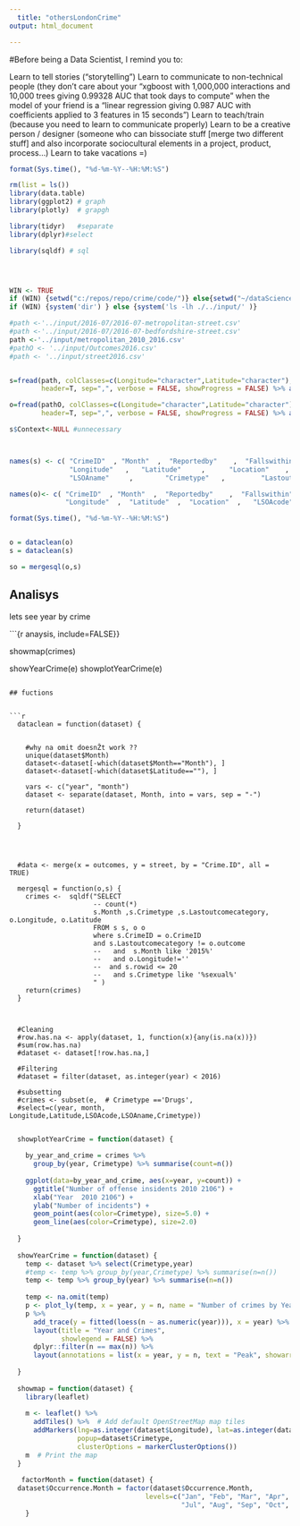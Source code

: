 ```yaml
---
  title: "othersLondonCrime"
output: html_document

---
```

  
#Before being a Data Scientist, I remind you to:
  
Learn to tell stories ("storytelling")
Learn to communicate to non-technical people
(they don't care about your "xgboost with 1,000,000 interactions and 10,000 trees giving 0.99328 AUC that took days to compute" when the model of your friend is a "linear regression giving 0.987 AUC with coefficients applied to 3 features in 15 seconds")
 Learn to teach/train (because you need to learn to communicate properly)
Learn to be a creative person / designer (someone who can bissociate stuff [merge two different stuff] and also incorporate sociocultural elements in a project, product, process...)
Learn to take vacations =)
                                              
                                              
```r
format(Sys.time(), "%d-%m-%Y--%H:%M:%S")

rm(list = ls())
library(data.table)
library(ggplot2) # graph
library(plotly)  # grapgh

library(tidyr)   #separate
library(dplyr)#select

library(sqldf) # sql




WIN <- TRUE
if (WIN) {setwd("c:/repos/repo/crime/code/")} else{setwd("~/dataScience/projects/repo/crime/code/")}
if (WIN) {system('dir') } else {system('ls -lh ./../input/' )} 

#path <-'../input/2016-07/2016-07-metropolitan-street.csv'
#path <-'../input/2016-07/2016-07-bedfordshire-street.csv'
path <-'../input/metropolitan_2010_2016.csv'
#pathO <- '../input/Outcomes2016.csv'
#path <- '../input/street2016.csv'


s=fread(path, colClasses=c(Longitude="character",Latitude="character"),
        header=T, sep=",", verbose = FALSE, showProgress = FALSE) %>% as.data.frame() # SILENCE

o=fread(pathO, colClasses=c(Longitude="character",Latitude="character"),
        header=T, sep=",", verbose = FALSE, showProgress = FALSE) %>% as.data.frame() # SILENCE

s$Context<-NULL #unnecessary



names(s) <- c( "CrimeID"  , "Month"  ,  "Reportedby"    ,  "Fallswithin" ,  
               "Longitude"   ,   "Latitude"     ,      "Location"    ,    "LSOAcode"     ,       
               "LSOAname"     ,        "Crimetype"   ,         "Lastoutcomecategory")

names(o)<- c( "CrimeID"  , "Month"  ,  "Reportedby"    ,  "Fallswithin" ,  
              "Longitude"  ,  "Latitude"  ,  "Location"  ,   "LSOAcode"     , "LSOAname"  , "Outcome")

format(Sys.time(), "%d-%m-%Y--%H:%M:%S")



```



```r

o = dataclean(o)
s = dataclean(s)

so = mergesql(o,s)

```





## Analisys

lets see year by crime


```{r anaysis, include=FALSE}}
  
  showmap(crimes)
  
  showYearCrime(e)
  showplotYearCrime(e)
```

## fuctions

  
```r

  dataclean = function(dataset) {
    
    
    #why na omit doesnŽt work ??
    unique(dataset$Month)
    dataset<-dataset[-which(dataset$Month=="Month"), ] 
    dataset<-dataset[-which(dataset$Latitude==""), ] 
    
    vars <- c("year", "month")
    dataset <- separate(dataset, Month, into = vars, sep = "-")
    
    return(dataset)
    
  }
  
  
  
  
  #data <- merge(x = outcomes, y = street, by = "Crime.ID", all = TRUE)
  
  mergesql = function(o,s) {
    crimes <-  sqldf("SELECT 
                     -- count(*)
                     s.Month ,s.Crimetype ,s.Lastoutcomecategory,  o.Longitude, o.Latitude 
                     FROM s s, o o
                     where s.CrimeID = o.CrimeID 
                     and s.Lastoutcomecategory != o.outcome
                     --   and  s.Month like '2015%'
                     --   and o.Longitude!=''
                     --  and s.rowid <= 20
                     --   and s.Crimetype like '%sexual%'
                     " )
    return(crimes)
  }
  
  

  #Cleaning  
  #row.has.na <- apply(dataset, 1, function(x){any(is.na(x))})
  #sum(row.has.na)
  #dataset <- dataset[!row.has.na,]
  
  #Filtering   
  #dataset = filter(dataset, as.integer(year) < 2016)
  
  #subsetting
  #crimes <- subset(e,  # Crimetype =='Drugs',
  #select=c(year, month,  Longitude,Latitude,LSOAcode,LSOAname,Crimetype)) 
  
  ```
  
  
```r
  
  
  
  showplotYearCrime = function(dataset) {
    
    by_year_and_crime = crimes %>%
      group_by(year, Crimetype) %>% summarise(count=n())
    
    ggplot(data=by_year_and_crime, aes(x=year, y=count)) +
      ggtitle("Number of offense insidents 2010 2106") +
      xlab("Year  2010 2106") +
      ylab("Number of incidents") + 
      geom_point(aes(color=Crimetype), size=5.0) + 
      geom_line(aes(color=Crimetype), size=2.0)
    
  }
  
  showYearCrime = function(dataset) {
    temp <- dataset %>% select(Crimetype,year)
    #temp <- temp %>% group_by(year,Crimetype) %>% summarise(n=n())
    temp <- temp %>% group_by(year) %>% summarise(n=n())
    
    temp <- na.omit(temp)
    p <- plot_ly(temp, x = year, y = n, name = "Number of crimes by Year")
    p %>%
      add_trace(y = fitted(loess(n ~ as.numeric(year))), x = year) %>%
      layout(title = "Year and Crimes",
             showlegend = FALSE) %>%
      dplyr::filter(n == max(n)) %>%
      layout(annotations = list(x = year, y = n, text = "Peak", showarrow = T))
    
  }
  
  showmap = function(dataset) {
    library(leaflet)
    
    m <- leaflet() %>%
      addTiles() %>%  # Add default OpenStreetMap map tiles
      addMarkers(lng=as.integer(dataset$Longitude), lat=as.integer(dataset$Latitude),
                 popup=dataset$Crimetype,
                 clusterOptions = markerClusterOptions())
    m  # Print the map
  }
  
   factorMonth = function(dataset) {
  dataset$Occurrence.Month = factor(dataset$Occurrence.Month, 
                                  levels=c("Jan", "Feb", "Mar", "Apr", "May", "Jun",
                                           "Jul", "Aug", "Sep", "Oct", "Nov", "Dec", ""));
	}
	
										   
  ```
  